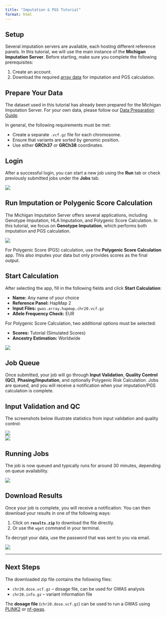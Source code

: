 ```yaml
---
title: "Imputation & PGS Tutorial"
format: html
---
```


## Setup

Several imputation servers are available, each hosting different reference panels. In this tutorial, we will use the main instance of the **Michigan Imputation Server**. Before starting, make sure you complete the following prerequisites:

1. Create an account.  
2. Download the required [array data](https://genepi.i-med.ac.at/downloads/imputation/gwas.array.hapmap.chr20.vcf.gz) for imputation and PGS calculation.  

## Prepare Your Data

The dataset used in this tutorial has already been prepared for the Michigan Imputation Server. For your own data, please follow our [Data Preparation Guide](http://genepi.github.io/michigan-imputationserver/prepare-your-data/).  

In general, the following requirements must be met:  

- Create a separate `.vcf.gz` file for each chromosome.  
- Ensure that variants are sorted by genomic position.  
- Use either **GRCh37** or **GRCh38** coordinates.  

## Login

After a successful login, you can start a new job using the **Run** tab or check previously submitted jobs under the **Jobs** tab.  

![](images/imputation/start.png)  

## Run Imputation or Polygenic Score Calculation

The Michigan Imputation Server offers several applications, including Genotype Imputation, HLA Imputation, and Polygenic Score Calculation. In this tutorial, we focus on **Genotype Imputation**, which performs both imputation and PGS calculation.  

![](images/imputation/select-app.png)  

::: {.callout-note}
For Polygenic Score (PGS) calculation, use the **Polygenic Score Calculation** app. This also imputes your data but only provides scores as the final output. 
:::

## Start Calculation

After selecting the app, fill in the following fields and click **Start Calculation**:  

- **Name:** Any name of your choice  
- **Reference Panel:** HapMap 2  
- **Input Files:** `gwas.array.hapmap.chr20.vcf.gz`  
- **Allele Frequency Check:** EUR  

::: {.callout-note}
For Polygenic Score Calculation, two additional options must be selected:  

- **Scores:** Tutorial (Simulated Scores)  
- **Ancestry Estimation:** Worldwide
:::

![](images/imputation/select-app-with-data.png)  

## Job Queue

Once submitted, your job will go through **Input Validation**, **Quality Control (QC)**, **Phasing/Imputation**, and optionally Polygenic Risk Calculation. Jobs are queued, and you will receive a notification when your imputation/PGS calculation is complete.  

## Input Validation and QC

The screenshots below illustrate statistics from input validation and quality control:  

![](images/imputation/input-validation.png)  
![](images/imputation/qc.png)  

## Running Jobs

The job is now queued and typically runs for around 30 minutes, depending on queue availability.  

![](images/imputation/running-job.png)  

## Download Results

Once your job is complete, you will receive a notification. You can then download your results in one of the following ways:

1. Click on **`results.zip`** to download the file directly.  
2. Or use the `wget` command in your terminal.

To decrypt your data, use the password that was sent to you via email.

![](images/imputation/results.png)

---

## Next Steps

The downloaded zip file contains the following files:

- `chr20.dose.vcf.gz` – dosage file, can be used for GWAS analysis
- `chr20.info.gz` – variant information file

The **dosage file** (`chr20.dose.vcf.gz`) can be used to run a GWAS using [PLINK2](gwas-with-plink2.html) or [nf-gwas](gwas-with-nf-gwas.html).